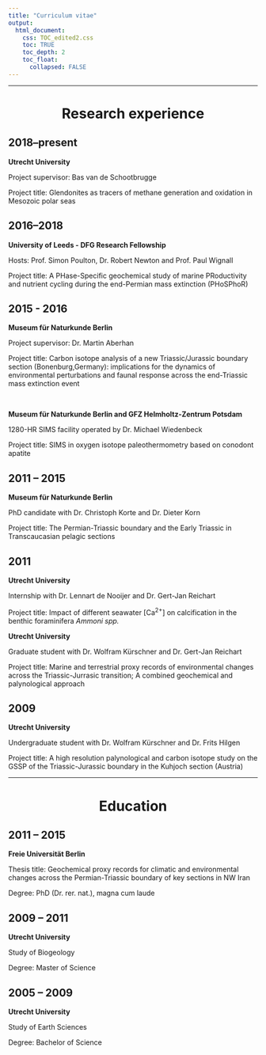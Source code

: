 ```yaml
---
title: "Curriculum vitae"
output:
  html_document:
    css: TOC_edited2.css
    toc: TRUE
    toc_depth: 2
    toc_float:
      collapsed: FALSE
---
```


---

<h1 style="text-align:center;">
Research experience 
</h1>

<h2 style="text-align:left;">
2018--present
</h2>


**Utrecht University**

Project supervisor: Bas van de Schootbrugge

Project title: Glendonites as tracers of methane generation and oxidation in Mesozoic polar seas


<h2 style="text-align:left;">
2016--2018
</h2>


**University of Leeds - DFG Research Fellowship**

Hosts: Prof. Simon Poulton, Dr. Robert Newton and Prof. Paul Wignall

Project title: A PHase-Specific geochemical study of marine PRoductivity and nutrient cycling during the end-Permian mass extinction (PHoSPhoR)

<h2 style="text-align:left;">
2015 - 2016 
</h2> 

**Museum für Naturkunde Berlin**

Project supervisor: Dr. Martin Aberhan

Project title: Carbon isotope analysis of a new Triassic/Jurassic boundary section (Bonenburg,Germany): implications for the dynamics of environmental perturbations and faunal response across the end-Triassic mass extinction event

</br>

**Museum für Naturkunde Berlin and GFZ Helmholtz-Zentrum Potsdam**

1280-HR SIMS facility operated by Dr. Michael Wiedenbeck

Project title: SIMS in oxygen isotope paleothermometry based on conodont apatite

<h2 style="text-align:left;">
2011 – 2015
</h2> 

**Museum für Naturkunde Berlin**

PhD candidate with Dr. Christoph Korte and Dr. Dieter Korn

Project title: The Permian-Triassic boundary and the Early Triassic in Transcaucasian pelagic sections

<h2 style="text-align:left;">
2011
</h2> 

**Utrecht University**

Internship with Dr. Lennart de Nooijer and Dr. Gert-Jan Reichart

Project title: Impact of different seawater [Ca^2+^] on calcification in the benthic foraminifera <i>Ammoni spp.</i>


**Utrecht University**

Graduate student with Dr. Wolfram Kürschner and Dr. Gert-Jan Reichart

Project title: Marine and terrestrial proxy records of environmental changes across the Triassic-Jurrasic transition; A combined geochemical and
palynological approach

<h2 style="text-align:left;">
2009
</h2> 

**Utrecht University**

Undergraduate student with Dr. Wolfram Kürschner and Dr. Frits Hilgen

Project title: A high resolution palynological and carbon isotope study on the GSSP of the Triassic-Jurassic boundary in the Kuhjoch section (Austria)

---

<h1 style="text-align:center;">
Education
</h1> 

<h2 style="text-align:left;">
2011 – 2015
</h2>

**Freie Universität Berlin**

Thesis title: Geochemical proxy records for climatic and environmental changes across the Permian-Triassic boundary of key sections in NW Iran

Degree: PhD (Dr. rer. nat.), magna cum laude

<h2 style="text-align:left;">
2009 – 2011 
</h2>

**Utrecht University**

Study of Biogeology

Degree: Master of Science

<h2 style="text-align:left;">
2005 – 2009
</h2>

**Utrecht University**

Study of Earth Sciences

Degree: Bachelor of Science

